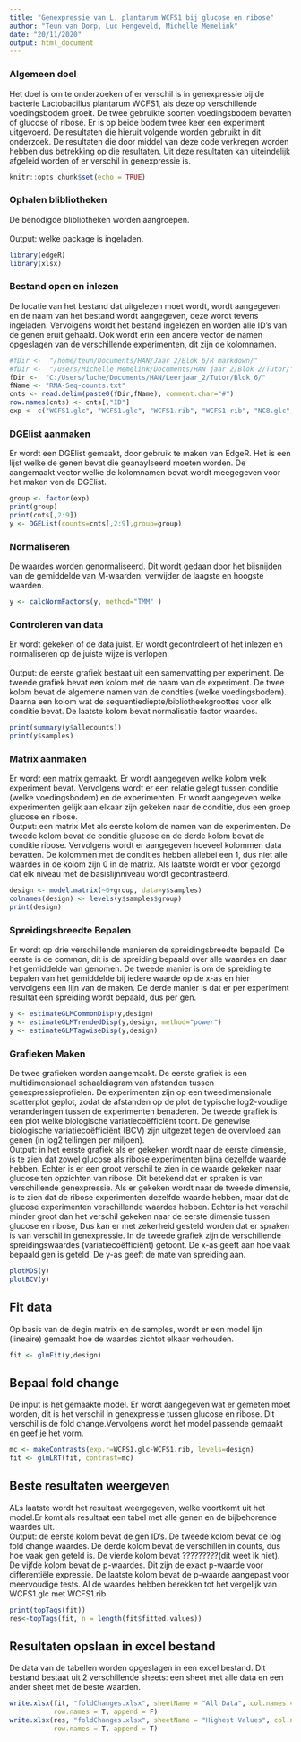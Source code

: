 ---
title: "Genexpressie van L. plantarum WCFS1 bij glucose en ribose"
author: "Teun van Dorp, Luc Hengeveld, Michelle Memelink"
date: "20/11/2020"
output: html_document
---
### Algemeen doel
Het doel is om te onderzoeken of er verschil is in genexpressie bij de bacterie
Lactobacillus plantarum WCFS1, als deze op verschillende voedingsbodem groeit.
De twee gebruikte soorten voedingsbodem bevatten of glucose of ribose. Er is op 
beide bodem twee keer een experiment uitgevoerd. De resultaten die hieruit 
volgende worden gebruikt in dit onderzoek. De resultaten die door middel van 
deze code verkregen worden hebben dus betrekking op die resultaten. Uit deze 
resultaten kan uiteindelijk afgeleid worden of er verschil in genexpressie is. 
  
  ```{r setup, include=FALSE}
knitr::opts_chunk$set(echo = TRUE)
```
### Ophalen blibliotheken
De benodigde blibliotheken worden aangroepen. <br>  
Output: welke package is ingeladen.
```{r aanroepen libraries}
library(edgeR)
library(xlsx)
```

### Bestand open en inlezen
De locatie van het bestand dat uitgelezen moet wordt, wordt aangegeven en de naam
van het bestand wordt aangegeven, deze wordt tevens ingeladen. Vervolgens wordt het
bestand ingelezen en worden alle ID's van de genen eruit gehaald. Ook wordt erin 
een andere vector de namen opgeslagen van de verschillende experimenten, dit zijn 
de kolomnamen. 

```{r aanmaken}

#fDir <-  "/home/teun/Documents/HAN/Jaar 2/Blok 6/R markdown/"
#fDir <-  "/Users/Michelle Memelink/Documents/HAN jaar 2/Blok 2/Tutor/"
fDir <-  "C:/Users/luche/Documents/HAN/Leerjaar_2/Tutor/Blok 6/"
fName <- "RNA-Seq-counts.txt"
cnts <- read.delim(paste0(fDir,fName), comment.char="#")
row.names(cnts) <- cnts[,"ID"]
exp <- c("WCFS1.glc", "WCFS1.glc", "WCFS1.rib", "WCFS1.rib", "NC8.glc", "NC8.glc", "NC8.rib", "NC8.rib")
```

### DGElist aanmaken
Er wordt een DGElist gemaakt, door gebruik te maken van EdgeR. Het is een lijst 
welke de genen bevat die geanaylseerd moeten worden. De aangemaakt vector welke 
de kolomnamen bevat wordt meegegeven voor het maken ven de DGElist. 
```{r DGElist aanmaken}
group <- factor(exp)
print(group)
print(cnts[,2:9])
y <- DGEList(counts=cnts[,2:9],group=group)
```

### Normaliseren
De waardes worden genormaliseerd. Dit wordt gedaan door het bijsnijden van de 
gemiddelde van M-waarden: verwijder de laagste en hoogste waarden.
```{r normaliseren}
y <- calcNormFactors(y, method="TMM" )
```

### Controleren van data
Er wordt gekeken of de data juist. Er wordt gecontroleert of het inlezen
en normaliseren op de juiste wijze is verlopen. <br>  
Output: de eerste grafiek bestaat uit een samenvatting per experiment. De tweede 
grafiek bevat een kolom met de naam van de experiment. De twee kolom bevat de 
algemene namen van de condties (welke voedingsbodem). Daarna een kolom wat de 
sequentiediepte/bibliotheekgroottes voor elk conditie bevat. De laatste kolom 
bevat normalisatie factor waardes. 
```{r controleren van data}
print(summary(y$allecounts))
print(y$samples)
```


### Matrix aanmaken
Er wordt een matrix gemaakt. Er wordt aangegeven welke kolom welk experiment bevat. 
Vervolgens wordt er een relatie gelegt tussen conditie (welke voedingsbodem) en de
experimenten. Er wordt aangegeven welke experimenten gelijk aan elkaar zijn gekeken 
naar de conditie, dus een groep glucose en ribose. <br> 
Output: een matrix Met als eerste kolom de namen van de experimenten. De tweede 
kolom bevat de conditie glucose en de derde kolom bevat de conditie ribose.
Vervolgens wordt er aangegeven hoeveel kolommen data bevatten. De kolommen met 
de condities hebben allebei een 1, dus niet alle waardes in de kolom zijn 0 in de
matrix. Als laatste wordt er voor gezorgd dat elk niveau met de basislijnniveau 
wordt gecontrasteerd.
```{r matrix aanmaken}
design <- model.matrix(~0+group, data=y$samples)
colnames(design) <- levels(y$samples$group)
print(design)
```


### Spreidingsbreedte Bepalen
Er wordt op drie verschillende manieren de spreidingsbreedte bepaald. De eerste
is de common, dit is de spreiding bepaald over alle waardes en daar het gemiddelde
van genomen. De tweede manier is om de spreiding te bepalen van het gemiddelde bij 
iedere waarde op de x-as en hier vervolgens een lijn van de maken. De derde manier
is dat er per experiment resultat een spreiding wordt bepaald, dus per gen. 
```{r iets}
y <- estimateGLMCommonDisp(y,design)
y <- estimateGLMTrendedDisp(y,design, method="power")
y <- estimateGLMTagwiseDisp(y,design)
```
### Grafieken Maken
De twee grafieken worden aangemaakt. De eerste grafiek is een multidimensionaal 
schaaldiagram van afstanden tussen genexpressieprofielen. De experimenten zijn 
op een tweedimensionale scatterplot geplot, zodat de afstanden op de plot de 
typische log2-voudige veranderingen tussen de experimenten benaderen. De tweede
grafiek is een plot welke biologische variatiecoëfficiënt toont. De genewise 
biologische variatiecoëfficiënt (BCV) zijn uitgezet tegen de overvloed aan genen
(in log2 tellingen per miljoen). <br>
Output: in het eerste grafiek als er gekeken wordt naar de eerste dimensie, is
te zien dat zowel glucose als ribose experimenten bijna dezelfde waarde hebben. 
Echter is er een groot verschil te zien in de waarde gekeken naar glucose ten 
opzichten van ribose. Dit betekend dat er spraken is van verschillende 
genexpressie. Als er gekeken wordt naar de tweede dimensie, is te zien dat de 
ribose experimenten dezelfde waarde hebben, maar dat de glucose experimenten 
verschillende waardes hebben. Echter is het verschil minder groot dan het 
verschil gekeken naar de eerste dimensie tussen glucose en ribose, Dus kan er 
met zekerheid gesteld worden dat er spraken is van verschil in genexpressie. 
In de tweede grafiek zijn de verschillende spreidingswaardes 
(variatiecoëfficiënt) getoont. De x-as geeft aan hoe vaak bepaald gen is geteld. 
De y-as geeft de mate van spreiding aan. 
```{r plot}
plotMDS(y)
plotBCV(y)
```

## Fit data
Op basis van de degin matrix en de samples, wordt er een model lijn (lineaire) 
gemaakt hoe de waardes zichtot elkaar verhouden. 
```{r fit data}
fit <- glmFit(y,design)
```

## Bepaal fold change
De input is het gemaakte model. Er wordt aangegeven wat er gemeten moet worden, 
dit is het verschil in genexpressie tussen glucose en ribose. Dit verschil is de 
fold change.Vervolgens wordt het model passende gemaakt en geef je het vorm. 
```{r bepalen fold change}
mc <- makeContrasts(exp.r=WCFS1.glc-WCFS1.rib, levels=design)
fit <- glmLRT(fit, contrast=mc)
```


## Beste resultaten weergeven
ALs laatste wordt het resultaat weergegeven, welke voortkomt uit het model.Er 
komt als resultaat een tabel met alle genen en de bijbehorende waardes uit. <br>
Output: de eerste kolom bevat de gen ID's. De tweede kolom bevat de log fold 
change waardes. De derde kolom bevat de verschillen in counts, dus hoe vaak gen
geteld is. De vierde kolom bevat ?????????(dit weet ik niet). De vijfde kolom 
bevat de p-waardes. Dit zijn de exact p-waarde voor differentiële expressie. 
De laatste kolom bevat de p-waarde aangepast voor meervoudige tests. Al de 
waardes hebben berekken tot het vergelijk van WCFS1.glc met WCFS1.rib.
```{r beste resultaten}
print(topTags(fit))
res<-topTags(fit, n = length(fit$fitted.values))
```

## Resultaten opslaan in excel bestand
De data van de tabellen worden opgeslagen in een excel bestand. Dit bestand
bestaat uit 2 verschillende sheets: een sheet met alle data en een ander
sheet met de beste waarden.
```{r resultaten opslaan}
write.xlsx(fit, "foldChanges.xlsx", sheetName = "All Data", col.names = T,
           row.names = T, append = F)
write.xlsx(res, "foldChanges.xlsx", sheetName = "Highest Values", col.names = T,
           row.names = T, append = T)
```
